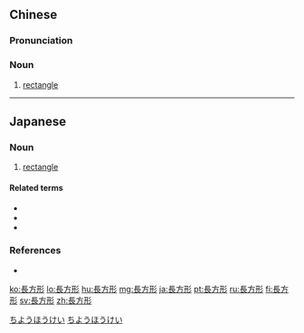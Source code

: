 {{also|长方形}}
==Chinese==
{{zh-forms|s=长方形}}

===Pronunciation===
{{zh-pron
|m=chángfāngxíng
|c=coeng4 fong1 jing4
|mn=tiông-hong-hêng
|cat=n
}}

===Noun===
{{zh-noun}}

# [[rectangle]]

{{zh-cat|Geometry|Shapes}}

----

==Japanese==
{{ja-kanjitab|ちょう|ほう|けい|yomi=on}}

===Noun===
{{ja-noun|ちょうほうけい}}

# {{lb|ja|geometry}} [[rectangle]]

====Related terms====
* {{ja-r|正方形|せいほうけい|gloss=[[square]], [[regular]] [[tetragon]]}}
* {{ja-r|円|えん|gloss=[[circle]]}}
* {{ja-r|四角形|しかっけい|gloss=[[quadrangle]], [[tetragon]]}}

===References===
* {{R:Shogakukan}}

[[Category:ja:Geometry|ちようほうけい]]
[[Category:ja:Shapes|ちようほうけい]]

[[ko:長方形]]
[[lo:長方形]]
[[hu:長方形]]
[[mg:長方形]]
[[ja:長方形]]
[[pt:長方形]]
[[ru:長方形]]
[[fi:長方形]]
[[sv:長方形]]
[[zh:長方形]]